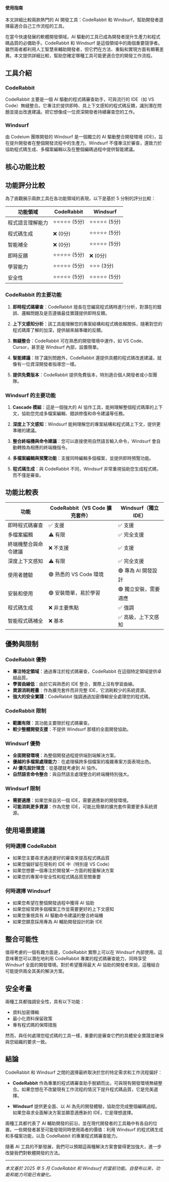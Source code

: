 
<div className="bg-blue-50 border-l-4 border-blue-500 p-4 mb-6">
  <h4 className="text-blue-800 font-medium mb-1">使用指南</h4>
  <p className="text-blue-700">
    本文詳細比較兩款熱門的 AI 開發工具：CodeRabbit 和 Windsurf，幫助開發者選擇最適合自己工作流程的工具。
  </p>
</div>

在當今快速發展的軟體開發領域，AI 驅動的工具已成為開發者提升生產力和程式碼品質的必備助手。CodeRabbit 和 Windsurf 是這個領域中的兩個重要競爭者。雖然兩者都利用人工智慧來輔助開發者，但它們在方法、重點和實現方面有顯著差異。本文提供詳細比較，幫助您確定哪種工具可能更適合您的開發工作流程。

## 工具介紹

### CodeRabbit

CodeRabbit 主要是一個 AI 驅動的程式碼審查助手，可與流行的 IDE（如 VS Code）無縫整合。它專注於提供即時、具上下文感知的程式碼反饋，識別潛在問題並提出改進建議。把它想像成一位資深開發者持續審查您的工作。

### Windsurf

由 Codeium 團隊開發的 Windsurf 是一個獨立的 AI 驅動整合開發環境 (IDE)，旨在提升開發者在整個開發流程中的生產力。Windsurf 不僅專注於審查，還致力於協助程式碼生成、多檔案編輯以及在整個編碼過程中提供智能建議。

## 核心功能比較

## 功能評分比較

為了直觀展示兩款工具在各功能領域的表現，以下是基於 5 分制的評分比較：

| 功能領域 | CodeRabbit | Windsurf |
|---------|------------|----------|
| 程式語言理解能力 | ⭐⭐⭐⭐⭐ (5分) | ⭐⭐⭐⭐⭐ (5分) |
| 程式碼生成 | ❌ (0分) | ⭐⭐⭐⭐⭐ (5分) |
| 智能補全 | ❌ (0分) | ⭐⭐⭐⭐⭐ (5分) |
| 即時反饋 | ⭐⭐⭐⭐⭐ (5分) | ❌ (0分) |
| 學習能力 | ⭐⭐⭐⭐⭐ (5分) | ⭐⭐⭐ (3分) |
| 安全性 | ⭐⭐⭐⭐⭐ (5分) | ⭐⭐⭐⭐⭐ (5分) |

### CodeRabbit 的主要功能

1. **即時程式碼審查**：CodeRabbit 擅長在您編寫程式碼時進行分析，對潛在的錯誤、邏輯問題及是否遵循最佳實踐提供即時反饋。

2. **上下文感知分析**：該工具能理解您的專案結構和程式碼依賴關係，隨著對您的程式碼庫了解的加深，提供越來越準確的反饋。

3. **無縫整合**：CodeRabbit 可在熟悉的開發環境中運作，如 VS Code、Cursor，甚至是 Windsurf 內部，設置簡單。

4. **智能建議**：除了識別問題外，CodeRabbit 還提供具體的程式碼改進建議，就像有一位資深開發者指導您一樣。

5. **提供免費版本**：CodeRabbit 提供免費版本，特別適合個人開發者或小型團隊。

### Windsurf 的主要功能

1. **Cascade 模組**：這是一個強大的 AI 協作工具，能夠理解整個程式碼庫的上下文，協助您完成多檔案編輯、錯誤修復和命令建議等任務。

2. **深度上下文感知**：Windsurf 能夠理解您的專案結構和程式碼上下文，提供更準確的建議。

3. **整合終端機與命令建議**：您可以直接使用自然語言輸入命令，Windsurf 會自動轉換為相應的終端機指令。

4. **多檔案編輯與預覽功能**：支援同時編輯多個檔案，並提供即時預覽功能。

5. **程式碼生成**：與 CodeRabbit 不同，Windsurf 非常重視協助您生成程式碼，而不僅是審查。

## 功能比較表

| 功能 | CodeRabbit（VS Code 擴充套件） | Windsurf（獨立 IDE） |
|---------|--------------------------------|---------------------------|
| 即時程式碼審查 | ✅ 支援 | ✅ 支援 |
| 多檔案編輯 | ⚠️ 有限 | ✅ 完全支援 |
| 終端機整合與命令建議 | ❌ 不支援 | ✅ 支援 |
| 深度上下文感知 | ⚠️ 有限 | ✅ 完全支援 |
| 使用者體驗 | 🟢 熟悉的 VS Code 環境 | 🟢 專為 AI 開發設計 |
| 安裝和使用 | 🟢 安裝簡單，易於學習 | 🟢 獨立安裝，需要適應 |
| 程式碼生成 | ❌ 非主要焦點 | ✅ 強調 |
| 智能程式碼補全 | ❌ 基本 | ✅ 高級，上下文感知 |

## 優勢與限制

### CodeRabbit 優勢
- **專注特定領域**：通過專注於程式碼審查，CodeRabbit 在這個特定領域提供卓越品質。
- **學習曲線低**：由於它與熟悉的 IDE 整合，實際上沒有學習曲線。
- **資源消耗輕量**：作為擴充套件而非完整 IDE，它消耗較少的系統資源。
- **強大的安全實踐**：CodeRabbit 強調通過加密傳輸安全處理您的程式碼。

### CodeRabbit 限制
- **範圍有限**：其功能主要限於程式碼審查。
- **較少整體開發支援**：不提供 Windsurf 那樣的全面開發協助。

### Windsurf 優勢
- **全面開發環境**：為整個開發過程提供端到端解決方案。
- **優越的多檔案處理能力**：在處理橫跨多個檔案的複雜專案方面表現出色。
- **AI 優先設計理念**：從基礎就考慮到 AI 協作。
- **自然語言命令整合**：與自然語言處理整合的終端機特別強大。

### Windsurf 限制
- **需要適應**：如果您來自另一個 IDE，需要適應新的開發環境。
- **可能消耗更多資源**：作為完整 IDE，可能比簡單的擴充套件需要更多系統資源。

## 使用場景建議

### 何時選擇 CodeRabbit
- 如果您主要尋求通過更好的審查來提高程式碼品質
- 如果您偏好留在現有的 IDE 中（特別是 VS Code）
- 如果您想要一個專注於開發某一方面的輕量解決方案
- 如果您的專案中安全性和程式碼品質至關重要

### 何時選擇 Windsurf
- 如果您希望在整個開發過程中獲得 AI 協助
- 如果您經常跨多個檔案工作並需要更好的上下文感知
- 如果您重視具有 AI 驅動命令建議的整合終端機
- 如果您願意採用專為 AI 輔助開發設計的新 IDE

## 整合可能性

值得考慮的一個有趣方面是，CodeRabbit 實際上可以在 Windsurf 內部使用。這意味著您可以潛在地利用 CodeRabbit 專業的程式碼審查能力，同時享受 Windsurf 全面的開發環境。對於希望獲得最大 AI 協助的開發者來說，這種組合可能提供兩全其美的解決方案。

## 安全考量

兩種工具都強調安全性，具有以下功能：
- 資料加密傳輸
- 最小化資料保留政策
- 專有程式碼的保障措施

然而，與任何處理您程式碼的工具一樣，重要的是審查它們的具體安全實踐並確保與您組織的要求一致。

## 結論

CodeRabbit 和 Windsurf 之間的選擇最終取決於您的特定需求和工作流程偏好：

- **CodeRabbit** 作為專業的程式碼審查助手脫穎而出，可與現有開發環境無縫整合。如果您想在不改變現有工作流程的情況下提升程式碼品質，它是完美選擇。

- **Windsurf** 提供更全面、以 AI 為先的開發體驗，協助您完成整個編碼過程。如果您尋求全面解決方案並願意適應新的 IDE，它是理想選擇。

兩種工具都代表了 AI 輔助開發的前沿，並在現代開發者的工具箱中有各自的位置。一些開發者甚至可能發現同時使用兩者的價值：利用 Windsurf 的程式碼生成和多檔案功能，以及 CodeRabbit 的專業程式碼審查能力。

隨著 AI 工具的不斷發展，我們可以預期這兩種解決方案會變得更加強大，進一步改變我們對軟體開發的方法。

---

*本文基於 2025 年 5 月 CodeRabbit 和 Windsurf 的當前功能。自發布以來，功能和能力可能已有變化。*